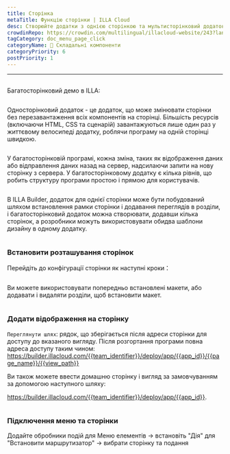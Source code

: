```yaml
---
title: Сторінка
metaTitle: Функцію сторінки | ILLA Cloud
desc: Створюйте додатки з однією сторінкою та мультисторінковий додаток на ILLA
crowdinRepo: https://crowdin.com/multilingual/illacloud-website/243?languages=uk&filter=basic&value=0
tagCategory: doc_menu_page_click
categoryName: 🧬 Складальні компоненти
categoryPriority: 6
postPriority: 1
---
```


* * *

## <h2 hidden>Сторінка</h2>

Багатосторінковий демо в ILLA: 

<img src='https://cdn.illacloud.com/official-website/img/docs/assemble/page1.gif' alt="" />

Односторінковий додаток - це додаток, що може змінювати сторінки без перезавантаження всіх компонентів на сторінці. Більшість ресурсів (включаючи HTML, CSS та сценарій) завантажуються лише один раз у життєвому велосипеді додатку, роблячи програму на одній сторінці швидкою.

<img src='https://cdn.illacloud.com/official-website/img/docs/assemble/page2.png' alt="" />

У багатосторінковій програмі, кожна зміна, таких як відображення даних або відправлення даних назад на сервер, надсилаючи запити на нову сторінку з сервера. У багатосторінковому додатку є кілька рівнів, що робить структуру програми простою і прямою для користувачів.

<img src='https://cdn.illacloud.com/official-website/img/docs/assemble/page3.png' alt="" />

В ILLA Builder, додаток для однієї сторінки може бути побудований шляхом встановлення рамки сторінки і додавання переглядів в розділи, і багатосторінковий додаток можна створювати, додавши кілька сторінок, а розробники можуть використовувати обидва шаблони дизайну в одному додатку.

<img src='https://cdn.illacloud.com/official-website/img/docs/assemble/page4.png' alt="" />

### Встановити розташування сторінок

Перейдіть до конфігурації сторінки як наступні кроки：

<img src='https://cdn.illacloud.com/official-website/img/docs/assemble/page5.png' alt="" />

Ви можете використовувати попередньо встановлені макети, або додавати і видаляти розділи, щоб встановити макет. 

<img src='https://cdn.illacloud.com/official-website/img/docs/assemble/page6.gif' alt="" />

### Додати відображення на сторінку

`Переглянути шлях`: рядок, що зберігається після адреси сторінки для доступу до вказаного вигляду. Після розгортання програми повна адреса доступу таким чином: https://builder.illacloud.com/{{team_identifier}}/deploy/app/{{app_id}}/{{page_name}}/{{view_path}}

Ви також можете ввести домашню сторінку і вигляд за замовчуванням за допомогою наступного шляху:

https://builder.illacloud.com/{{team_identifier}}/deploy/app/{{app_id}}. 

<img src='https://cdn.illacloud.com/official-website/img/docs/assemble/page7.png' alt="" />

### Підключення меню та сторінки

Додайте обробники подій для Меню елементів → встановіть "Дія" для "Встановити маршрутизатор" → вибрати сторінку та подання

<img src='https://cdn.illacloud.com/official-website/img/docs/assemble/page8.gif' alt="" />
